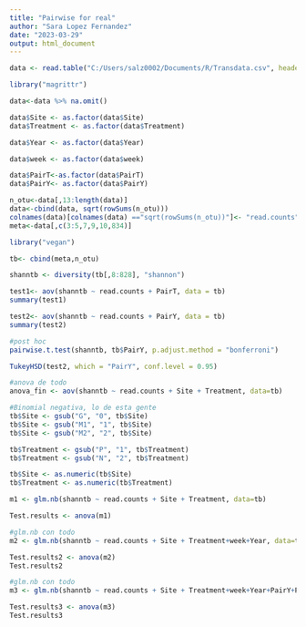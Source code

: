 ```yaml
---
title: "Pairwise for real"
author: "Sara Lopez Fernandez"
date: "2023-03-29"
output: html_document
---
```


```r
data <- read.table("C:/Users/salz0002/Documents/R/Transdata.csv", header = TRUE, sep = ",")

library("magrittr")

data<-data %>% na.omit()
```

```r
data$Site <- as.factor(data$Site)
data$Treatment <- as.factor(data$Treatment)

data$Year <- as.factor(data$Year)

data$week <- as.factor(data$week)

data$PairT<-as.factor(data$PairT)
data$PairY<- as.factor(data$PairY)
```
```r
n_otu<-data[,13:length(data)]
data<-cbind(data, sqrt(rowSums(n_otu)))
colnames(data)[colnames(data) =="sqrt(rowSums(n_otu))"]<- "read.counts"
meta<-data[,c(3:5,7,9,10,834)]
```

```r
library("vegan")

tb<- cbind(meta,n_otu)

shanntb <- diversity(tb[,8:828], "shannon")
```

```r
test1<- aov(shanntb ~ read.counts + PairT, data = tb)
summary(test1)
```

```r
test2<- aov(shanntb ~ read.counts + PairY, data = tb)
summary(test2)
```

```r
#post hoc
pairwise.t.test(shanntb, tb$PairY, p.adjust.method = "bonferroni")
```
```r
TukeyHSD(test2, which = "PairY", conf.level = 0.95)
```
```r
#anova de todo
anova_fin <- aov(shanntb ~ read.counts + Site + Treatment, data=tb)

#Binomial negativa, lo de esta gente
tb$Site <- gsub("G", "0", tb$Site)
tb$Site <- gsub("M1", "1", tb$Site)
tb$Site <- gsub("M2", "2", tb$Site)

tb$Treatment <- gsub("P", "1", tb$Treatment)
tb$Treatment <- gsub("N", "2", tb$Treatment)

tb$Site <- as.numeric(tb$Site)
tb$Treatment <- as.numeric(tb$Treatment)

m1 <- glm.nb(shanntb ~ read.counts + Site + Treatment, data=tb)

Test.results <- anova(m1)
```

```r
#glm.nb con todo
m2 <- glm.nb(shanntb ~ read.counts + Site + Treatment+week+Year, data=tb)

Test.results2 <- anova(m2)
Test.results2
```
```r
#glm.nb con todo
m3 <- glm.nb(shanntb ~ read.counts + Site + Treatment+week+Year+PairY+PairT, data=tb)

Test.results3 <- anova(m3)
Test.results3
```